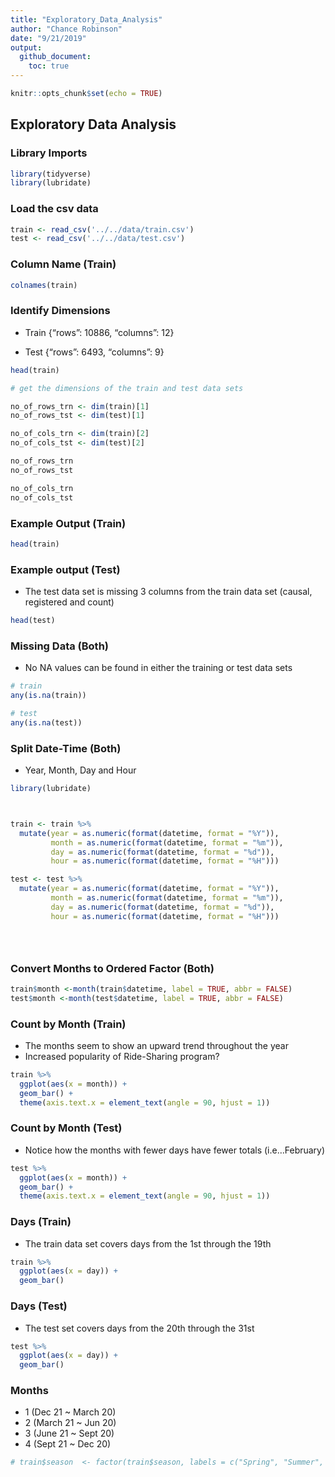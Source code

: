 ```yaml
---
title: "Exploratory_Data_Analysis"
author: "Chance Robinson"
date: "9/21/2019"
output: 
  github_document:
    toc: true
---
```


```r
knitr::opts_chunk$set(echo = TRUE)
```


## Exploratory Data Analysis


### Library Imports

```r
library(tidyverse)
library(lubridate)

```

### Load the csv data


```r

train <- read_csv('../../data/train.csv')
test <- read_csv('../../data/test.csv')

```

### Column Name (Train)

```r
colnames(train)

```


### Identify Dimensions

- Train {"rows": 10886, "columns": 12}

- Test {"rows": 6493, "columns": 9}

```r
head(train)

# get the dimensions of the train and test data sets

no_of_rows_trn <- dim(train)[1]
no_of_rows_tst <- dim(test)[1]

no_of_cols_trn <- dim(train)[2]
no_of_cols_tst <- dim(test)[2]

no_of_rows_trn
no_of_rows_tst

no_of_cols_trn
no_of_cols_tst

```
### Example Output (Train)

```r
head(train)
```


### Example output (Test)

- The test data set is missing 3 columns from the train data set (causal, registered and count)

```r

head(test)

```

### Missing Data (Both)

- No NA values can be found in either the training or test data sets 

```r

# train
any(is.na(train))

# test
any(is.na(test))

```

### Split Date-Time (Both)

- Year, Month, Day and Hour

```r
library(lubridate)



train <- train %>%
  mutate(year = as.numeric(format(datetime, format = "%Y")), 
         month = as.numeric(format(datetime, format = "%m")), 
         day = as.numeric(format(datetime, format = "%d")),
         hour = as.numeric(format(datetime, format = "%H")))

test <- test %>%
  mutate(year = as.numeric(format(datetime, format = "%Y")), 
         month = as.numeric(format(datetime, format = "%m")), 
         day = as.numeric(format(datetime, format = "%d")),
         hour = as.numeric(format(datetime, format = "%H")))





```



### Convert Months to Ordered Factor (Both)

```r

train$month <-month(train$datetime, label = TRUE, abbr = FALSE)
test$month <-month(test$datetime, label = TRUE, abbr = FALSE)

```


### Count by Month (Train)

- The months seem to show an upward trend throughout the year
- Increased popularity of Ride-Sharing program?

```r

train %>%
  ggplot(aes(x = month)) + 
  geom_bar() +
  theme(axis.text.x = element_text(angle = 90, hjust = 1))

```

### Count by Month (Test)

- Notice how the months with fewer days have fewer totals (i.e...February)


```r

test %>%
  ggplot(aes(x = month)) + 
  geom_bar() +
  theme(axis.text.x = element_text(angle = 90, hjust = 1))

```




### Days (Train)

- The train data set covers days from the 1st through the 19th


```r

train %>%
  ggplot(aes(x = day)) + 
  geom_bar()

```


### Days (Test)

- The test set covers days from the 20th through the 31st

```r


test %>%
  ggplot(aes(x = day)) + 
  geom_bar()


```


### Months

- 1 (Dec 21 ~ March 20)
- 2 (March 21 ~ Jun 20)
- 3 (June 21 ~ Sept 20)
- 4 (Sept 21 ~ Dec 20)

```r
# train$season  <- factor(train$season, labels = c("Spring", "Summer", "Fall", "Winter"))


```


